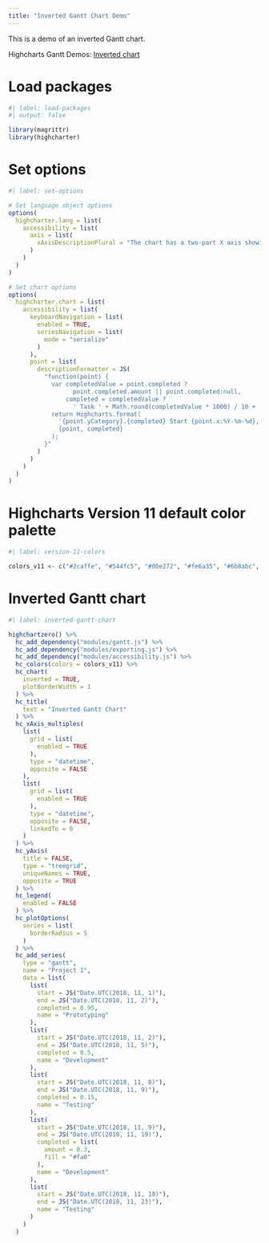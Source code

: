 ```yaml
---
title: "Inverted Gantt Chart Demo"
---
```


This is a demo of an inverted Gantt chart.

Highcharts Gantt Demos: [Inverted chart](https://www.highcharts.com/demo/gantt/inverted)

# Load packages

```r
#| label: load-packages
#| output: false

library(magrittr)
library(highcharter)
```

# Set options

```r
#| label: set-options

# Set language object options
options(
  highcharter.lang = list(
    accessibility = list(
      axis = list(
        xAxisDescriptionPlural = "The chart has a two-part X axis showing time in both week numbers and days."
      )
    )
  )
)

# Set chart options
options(
  highcharter.chart = list(
    accessibility = list(
      keyboardNavigation = list(
        enabled = TRUE,
        seriesNavigation = list(
          mode = "serialize"
        )
      ),
      point = list(
        descriptionFormatter = JS(
          "function(point) {
            var completedValue = point.completed ?
                  point.completed.amount || point.completed:null,
                completed = completedValue ?
                  ' Task ' + Math.round(completedValue * 1000) / 10 + '% completed.':'';
            return Highcharts.format(
              '{point.yCategory}.{completed} Start {point.x:%Y-%m-%d}, end {point.x2:%Y-%m-%d}.',
              {point, completed}
            );
          }"
        )
      )
    )
  )
)
```

# Highcharts Version 11 default color palette

```r
#| label: version-11-colors

colors_v11 <- c("#2caffe", "#544fc5", "#00e272", "#fe6a35", "#6b8abc", "#d568fb", "#2ee0ca", "#fa4b42", "#feb56a", "#91e8e1")
```

# Inverted Gantt chart

```r
#| label: inverted-gantt-chart

highchartzero() %>% 
  hc_add_dependency("modules/gantt.js") %>%
  hc_add_dependency("modules/exporting.js") %>% 
  hc_add_dependency("modules/accessibility.js") %>% 
  hc_colors(colors = colors_v11) %>% 
  hc_chart(
    inverted = TRUE,
    plotBorderWidth = 1
  ) %>% 
  hc_title(
    text = "Inverted Gantt Chart"
  ) %>% 
  hc_xAxis_multiples(
    list(
      grid = list(
        enabled = TRUE
      ),
      type = "datetime",
      opposite = FALSE
    ),
    list(
      grid = list(
        enabled = TRUE
      ),
      type = "datetime",
      opposite = FALSE,
      linkedTo = 0
    )
  ) %>% 
  hc_yAxis(
    title = FALSE,
    type = "treegrid",
    uniqueNames = TRUE,
    opposite = TRUE
  ) %>% 
  hc_legend(
    enabled = FALSE
  ) %>% 
  hc_plotOptions(
    series = list(
      borderRadius = 5
    )
  ) %>% 
  hc_add_series(
    type = "gantt",
    name = "Project 1",
    data = list(
      list(
        start = JS("Date.UTC(2018, 11, 1)"),
        end = JS("Date.UTC(2018, 11, 2)"),
        completed = 0.95,
        name = "Prototyping"
      ),
      list(
        start = JS("Date.UTC(2018, 11, 2)"),
        end = JS("Date.UTC(2018, 11, 5)"),
        completed = 0.5,
        name = "Development"
      ),
      list(
        start = JS("Date.UTC(2018, 11, 8)"),
        end = JS("Date.UTC(2018, 11, 9)"),
        completed = 0.15,
        name = "Testing"
      ),
      list(
        start = JS("Date.UTC(2018, 11, 9)"),
        end = JS("Date.UTC(2018, 11, 19)"),
        completed = list(
          amount = 0.3,
          fill = "#fa0"
        ),
        name = "Development"
      ),
      list(
        start = JS("Date.UTC(2018, 11, 10)"),
        end = JS("Date.UTC(2018, 11, 23)"),
        name = "Testing"
      )
    )
  )
```
